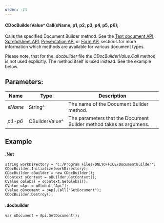 ```yaml
---
order: -24
---
```

#### CDocBuilderValue^ Call(sName, p1, p2, p3, p4, p5, p6);

Calls the specified Document Builder method. See the [Text document API](/docbuilder/textdocumentapi), [Spreadsheet API](/docbuilder/spreadsheetapi), [Presentation API](/docbuilder/presentationapi) or [Form API](/docbuilder/formapi) sections for more information which methods are available for various document types.

Please note, that for the *.docbuilder* file the *CDocBuilderValue.Call* method is not used explicitly. The method itself is used instead. See the example below.

## Parameters:

| Name    | Type           | Description                                                        |
| ------- | -------------- | ------------------------------------------------------------------ |
| *sName* | String^        | The name of the Document Builder method.                           |
| *p1-p6* | CBuilderValue^ | The parameters that the Document Builder method takes as argumens. |

## Example

#### .Net

```
string workDirectory = "C:/Program Files/ONLYOFFICE/DocumentBuilder";
CDocBuilder.Initialize(workDirectory);
CDocBuilder oBuilder = new CDocBuilder();
CContext oContext = oBuilder.GetContext();
CValue oGlobal = oContext.GetGlobal();
CValue oApi = oGlobal["Api"];
CValue oDocument = oApi.Call("GetDocument");
CDocBuilder.Destroy();
```

#### .docbuilder

```
var oDocument = Api.GetDocument();
```
